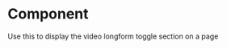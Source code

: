 
<Meta
  title="Components/Organisms/AcfVideoLongformToggleSection"
  component={AcfVideoLongformToggleSection}
/>

# Component

Use this to display the video longform toggle section on a page

<Canvas>
  <Story name="Component">
    <AcfVideoLongformToggleSection
      heading="Parts & accessories"
      copy="Lorem ipsum dolor sit amet, consectetur adipiscing elit. Aenean euismod bibendum laoreet kroin gravida dolo."
      media="https://www.youtube.com/watch?v=bIc6NrPsHjs"
      toggleContentHeading="Vaccine storage and handling resources from the CDC"
      toggleContentCopy="Lorem Ipsum is simply dummy text of the printing and typesetting industry. Lorem Ipsum has been the industry's standard dummy text ever since the 1500s, when an unknown printer took a galley of type and scrambled it to make a type specimen book. It has survived not only five centuries, but also the leap into electronic typesetting, remaining essentially unchanged. It was popularised in the 1960s with the release of Letraset sheets containing Lorem Ipsum passages, and more recently with desktop publishing software like Aldus PageMaker including versions of Lorem Ipsum.\r\n\r\n<strong>Lorem Ipsum</strong> is simply dummy text of the printing and typesetting industry. Lorem Ipsum has been the industry's standard dummy text ever since the 1500s, when an unknown printer took a galley of type and scrambled it to make a type specimen book. It has survived not only five centuries, but also the leap into electronic typesetting, remaining essentially unchanged. It was popularised in the 1960s with the release of Letraset sheets containing Lorem Ipsum passages, and more recently with desktop publishing software like Aldus PageMaker including versions of Lorem Ipsum."
    />
  </Story>
</Canvas>
